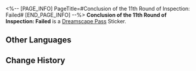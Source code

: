 <%-- [PAGE_INFO]
PageTitle=#Conclusion of the 11th Round of Inspection: Failed#
[END_PAGE_INFO] --%>
{{Stub|Location information}}
{{Item Infobox
|id          = 223633
|image       = Dreamscape Pass Sticker Text.png{{subst:void|<!--$UPLOAD:<<SpriteOutput/TravelBrochure/StickFigures/TBComStickIcon.png>-<Dreamscape Pass Sticker Text.png>-<Item Icons>>-->}}
|type        = Dreamscape Pass Sticker
|type2       = Nobodys In the Big Dream Stickers
|invCategory = 
|rarity      = 4
|effect      = 
|description = Digital stickers that can be used to decorate the pages of the Dreamtour Handbook. They come in many different styles.
|source1     = [[Learn about the pessimistic side of Leo, head guard at Dewlight Pavilion]]
}}
{{Description|"Reason: Mr. Sunday vetoed the proposal to use fallen leaves instead of feathers for the visual effect iteration, requiring a reiteration of the plan."}}
'''Conclusion of the 11th Round of Inspection: Failed''' is a [[Dreamscape Pass]] Sticker.

==Other Languages==
{{Other Languages
|en   = Conclusion of the 11th Round of Inspection: Failed
|zhs  = 第11轮验收会议结论：不通过
|zht  = 第十一輪驗收會議結論：不通過
|ja   = 第11回検証会議の結論：不合格
|ko   = 제11차 검수 회의 결과: 불합격
|es   = Conclusión de la ronda 11 de inspección: Suspendido
|fr   = Conclusion de la 11ème réunion&nbsp;: Non validé
|ru   = Заключение одиннадцатого тура проверки: не пройдена
|th   = ผลสรุปการประชุมเพื่อตรวจรับรอบที่ 11: ไม่ผ่าน
|vi   = Kết luận họp nghiệm thu lần 11: không đạt
|de   = Fazit der 11. Inspektionskonferenz: Abgelehnt
|id   = Kesimpulan Inspeksi Ronde 11: Tidak Lulus
|pt   = Conclusão da 11ª Rodada de Inspeções: Reprovado
}}

==Change History==
{{Change History|2.1}}